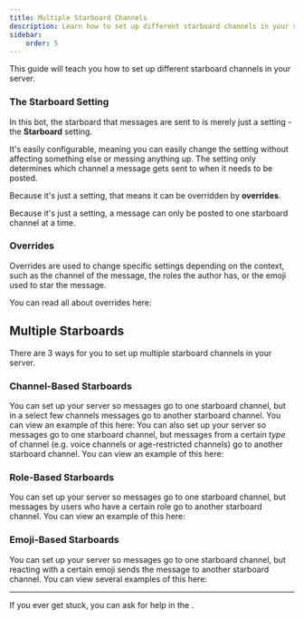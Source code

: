 ```yaml
---
title: Multiple Starboard Channels
description: Learn how to set up different starboard channels in your server.
sidebar:
    order: 5
---
```



This guide will teach you how to set up different starboard channels in your server.

### The Starboard Setting
In this bot, the starboard that messages are sent to is merely just a setting - the **Starboard** setting.

It's easily configurable, meaning you can easily change the setting without affecting something else or messing anything up. The setting only determines which channel a message gets sent to when it needs to be posted.

Because it's just a setting, that means it can be overridden by **overrides**.
<Aside type="note">
    Because it's just a setting, a message can only be posted to one starboard channel at a time.
</Aside>

### Overrides
Overrides are used to change specific settings depending on the context, such as the channel of the message, the roles the author has, or the emoji used to star the message.

You can read all about overrides here:
<LinkCard title="Overrides" href="../../overrides/overview" />

## Multiple Starboards
There are 3 ways for you to set up multiple starboard channels in your server.

### Channel-Based Starboards
You can set up your server so messages go to one starboard channel, but in a select few channels messages go to another starboard channel. You can view an example of this here:
<LinkCard title="Channel-Based Overrides" href="../../overrides/overview" />
You can also set up your server so messages go to one starboard channel, but messages from a certain *type* of channel (e.g. voice channels or age-restricted channels) go to another starboard channel. You can view an example of this here:
<LinkCard title="Age Restricted Starboard" href="../age-restricted-starboard" />

### Role-Based Starboards
You can set up your server so messages go to one starboard channel, but messages by users who have a certain role go to another starboard channel. You can view an example of this here:
<LinkCard title="Role-Based Overrides" href="../../overrides/role-based" />

### Emoji-Based Starboards
You can set up your server so messages go to one starboard channel, but reacting with a certain emoji sends the message to another starboard channel. You can view several examples of this here:
<LinkCard title="Emoji-Based Overrides" href="../../overrides/emoji-based#examples" />

---

<Aside type="tip">
    If you ever get stuck, you can ask for help in the <ExternalLink type={LinkType.Support}/>.
</Aside>
